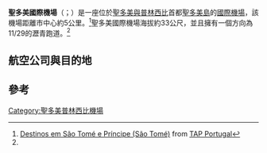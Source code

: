 {{Infobox Airport
| name         = 聖多美國際機場
| nativename   = {{lang|pt|Aeroporto Internacional de São Tomé}}
| image        = Sao Tome Airport 1 (15627228594).jpg
| IATA         = TMS
| ICAO         = FPST
<center>{{Location map|Sao Tome and Principe|width=200|float=center
|caption=|mark=Airplane_silhouette.svg|marksize=10
|label=TMS|position=left
|lat_deg= 00|lat_min=22|lat_sec=41|lat_dir=N
|lon_deg=006|lon_min=42|lon_sec=44|lon_dir=E
}}<small>機場在聖多美與普林西比的位置</small></center>
| type         = 民用
| owner        = 
| operator     = 
| city-served  = 
| location     = {{STP}} [[聖多美島|聖多美島]]
| elevation-f  = 33
| elevation-m  = 10
| coordinates  = {{coord|00|22|41|N|006|42|44|E|region:ST_type:airport}}
| website      = 
| metric-rwy   = y
| r1-number    = 11/29
| r1-length-m  = 2,220
| r1-length-f  = 7,283
| r1-surface   = [[瀝青|瀝青]]
| footnotes    = Source: {{tsl|en|DAFIF|}}<ref name="WAD">[http://www.worldaerodata.com/wad.cgi?airport=FPST Airport information for FPST] from [[DAFIF|DAFIF]] (effective October 2006)</ref><ref name="GCM">{{GCM|TMS|source=DAFIF}}</ref>
}}
'''聖多美國際機場'''（{{lang-pt|'''Aeroporto Internacional de São Tomé'''}}；{{airport codes|'''TMS'''|'''FPST'''}}）是一座位於[[聖多美與普林西比|聖多美與普林西比]]首都[[聖多美島|聖多美島]]的[[國際機場|國際機場]]，該機場距離市中心約5公里。<ref>[http://www.flytap.com/index.php?object=2587 Destinos em São Tomé e Príncipe (São Tomé)] {{webarchive|url=https://web.archive.org/web/20080315040945/http://www.flytap.com/index.php?object=2587 |date=2008-03-15 }} from [[TAP葡萄牙航空|TAP Portugal]]</ref>聖多美國際機場海拔約33公尺，並且擁有一個方向為11/29的瀝青跑道。<ref name="WAD" />

{{Graph:Lines
| tabletype=query | table=
SELECT ?item ?itemLabel ?year 
(sample(?number) as ?number)
WHERE {
values ?item {wd:Q1418267} .
?item p:P3872 ?statement.
?statement pq:P585 ?time.
?statement ps:P3872 ?number.
bind (YEAR(?time) AS ?year)
FILTER(?year>=1979) .
SERVICE wikibase:label { bd:serviceParam wikibase:language "zh". }
MINUS { ?statement wikibase:rank wikibase:DeprecatedRank }
} group by ?year ?item ?itemLabel ?where ?whereLabel
order by ?item desc (?year)
| legend=
|yGrid=true
|group=itemLabel 
|yAxis=Passagers
| value=number
| type=year | xField=year
|width=700
| title=Trafic annuel
}}
==航空公司與目的地==
{{Airport-dest-list
|{{flagicon|GAB}} 非洲民航（N/A） | 自由城<ref>[http://www.newsavia.com/african-aviation-inaugurou-rota-libreville-s-tome-com-quatro-voos-semanais/ 'African Aviation' new route (in Portuguese)]</ref>
|{{flagicon|STP}} {{tsl|en|Africa's Connection STP||非洲連城航空}}（N/A）<ref>[http://www.africas-connection.com/ Africa's Connection STP official website]</ref> | 杜阿拉、自由城、馬拉博、哈科特港、普林西比<ref> Route map 2014 [https://ef1888c0-a-bdfcef60-s-sites.googlegroups.com/a/africas-connection.com/www-africas-connection-com/our-schedules/route-map-AC---vers-2.gif?attachauth=ANoY7cq3qPyqJTa3YDmL9d5iCbzkOjLaXw5yuytxaXnDIjiScJ_UM3X2Z72DWy6yKhnTjCbsPOlO851gY5WLPDRMOn0wJs2_HF6QN6yBIeQBj3qvdcnVG70nwEpto9_ADu9x4eQD5QnhXyaceAKDvZI06hH_cKmore7YZUZSTcGSLYoj_rT-yUGKwkkBnnbA6EHQAbHR-GRheu_4WHYoeZr1cZQHbsbfdR6Jym3IuAfxhXOKwA9WmGfl4DII4h34zI3Qd42sduUz2zPQyMg_x_yiSWznSKwRAA%3D%3D&attredirects=0]</ref>
|{{flagicon|Equatorial Guinea}} [[木棉洲際航空|木棉洲際航空]]（C2） | 自由城、馬拉博
|{{flagicon|Equatorial Guinea}} {{tsl|en|Punto Azul||藍色航空}}（ZR） | 馬拉博
|{{flagicon|STP}} [[圣多美和普林西比航空|圣多美和普林西比航空]]（8F） | 里斯本
|{{nowrap|{{flagicon|ANG}} [[TAAG安哥拉航空|TAAG安哥拉航空]]（DT）}} | 羅安達、培亞
|{{flagicon|POR}} [[TAP葡萄牙航空|TAP葡萄牙航空]]（TP）<br> 〔[[星空聯盟|星空聯盟]]〕 | 阿克拉、里斯本
}}

==參考==
{{reflist}}

{{聖多美普林西比機場}}

[[Category:聖多美普林西比機場|Category:聖多美普林西比機場]]